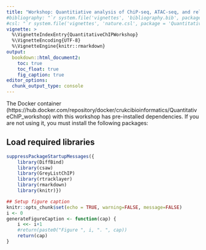 ```yaml
---
title: "Workshop: Quantitiative analysis of ChiP-seq, ATAC-seq, and related DNA enrichment assays"
#bibliography: "`r system.file('vignettes', 'bibliography.bib', package = 'QuantitativeChIPWorkshop')`"
#csl: "`r system.file('vignettes', 'nature.csl', package = 'QuantitativeChIPWorkshop')`"
vignette: >
  %\VignetteIndexEntry{QuantitativeChIPWorkshop}
  %\VignetteEncoding{UTF-8}
  %\VignetteEngine{knitr::rmarkdown}
output:
  bookdown::html_document2:
    toc: true
    toc_float: true
    fig_caption: true
editor_options:
  chunk_output_type: console
---
```

The Docker container (https://hub.docker.com/repository/docker/crukcibioinformatics/QuantitativeChIP_workshop) with this workshop has pre-installed dependencies. If you are not using it, you must install the following packages:

## Load required libraries {-#my-section}
```r
suppressPackageStartupMessages({
    library(DiffBind)
    library(csaw)
    library(GreyListChIP)
    library(rtracklayer)
    library(rmarkdown)
    library(knitr)})
```

```r
## Setup figure caption
knitr::opts_chunk$set(echo = TRUE, warning=FALSE, message=FALSE)
i <- 0
generateFigureCaption <- function(cap) {
    i <<- i+1
    #return(paste0("Figure ", i, ". ", cap))
    return(cap)
}
```


